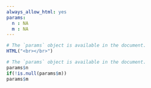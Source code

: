 ```yaml
---
always_allow_html: yes
params:
  n : NA
  m : NA
---
```

<style>
.column-left{
@font-face { font-family: IRANSansDN; src: url(IRANSansDN.ttf);}
}
</style>



```r
# The `params` object is available in the document.
HTML("<br></br>")
```

<!-- <div style='position:absolute; top:0; right:0; padding:10px;'> -->
<!-- ```{r pressure, echo=FALSE,fig.asp=0.2} -->
<!-- knitr::include_graphics('Logo.png') -->
<!-- ``` -->
<!-- </div> -->


<div class="column-left">
```r
# The `params` object is available in the document.
params$n
if(!is.null(params$m))
params$m
```
</div>




